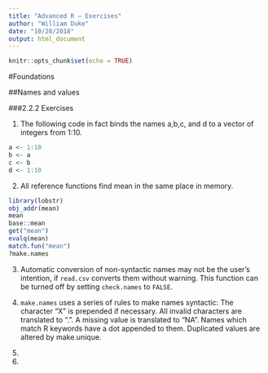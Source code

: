 ```yaml
---
title: "Advanced R — Exercises"
author: "William Duke"
date: "10/28/2018"
output: html_document
---
```


```r
knitr::opts_chunk$set(echo = TRUE)
```

#Foundations

##Names and values

###2.2.2 Exercises

1. The following code in fact binds the names a,b,c, and d to a vector of integers from 1:10.
```r
a <- 1:10
b <- a
c <- b
d <- 1:10
```

2. All reference functions find mean in the same place in memory.
```r
library(lobstr)
obj_addr(mean)
mean
base::mean
get("mean")
evalq(mean)
match.fun("mean")
?make.names
```

3. Automatic conversion of non-syntactic names may not be the user's intention, if `read.csv` converts them without warning. This function can be turned off by setting `check.names` to `FALSE`.

4. `make.names` uses a series of rules to make names syntactic: The character "X" is prepended if necessary. All invalid characters are translated to ".". A missing value is translated to "NA". Names which match R keywords have a dot appended to them. Duplicated values are altered by make.unique.

5. 
4.

